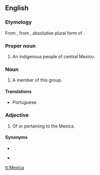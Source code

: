 ==English==

===Etymology===
From {{etyl|es|en}} {{m|es|mexica}}, from {{etyl|nci|en}} {{m|nci|mēxihcah}}, absolutive plural form of {{m|nci|mēxihcatl||Mexica, Aztec}}.

===Proper noun===
{{en-proper noun}}

# An indigenous people of central Mexico.

===Noun===
{{en-noun}}

# A member of this group.

====Translations====
{{trans-top|member}}
* Portuguese: {{t|pt|mexica|m-f}}
{{trans-mid}}
{{trans-bottom}}

===Adjective===
{{head|en|adjective}}

# Of or pertaining to the Mexica.

====Synonyms====
* {{l|en|Aztec}}
* {{l|en|Mexican}} {{qualifier|obsolete}}

[[tt:Mexica]]